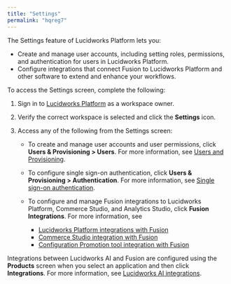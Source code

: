 ```yaml
---
title: "Settings"
permalink: "hqreg7"
---
```


The Settings feature of Lucidworks Platform lets you:

* Create and manage user accounts, including setting roles, permissions, and authentication for users in Lucidworks Platform.
* Configure integrations that connect Fusion to Lucidworks Platform and other software to extend and enhance your workflows.

To access the Settings screen, complete the following:

1. Sign in to [Lucidworks Platform](https://platform.lucidworks.com) as a workspace owner.
2. Verify the correct workspace is selected and click the **Settings** icon.
3. Access any of the following from the Settings screen:

   * To create and manage user accounts and user permissions, click **Users & Provisioning > Users**. For more information, see [Users and Provisioning](/lw-platform/platform/00j8nx/users-and-provisioning).
   * To configure single sign-on authentication, click **Users & Provisioning > Authentication**. For more information, see [Single sign-on authentication](/lw-platform/platform/cpq1c3/single-sign-on-authentication).
   * To configure and manage Fusion integrations to Lucidworks Platform, Commerce Studio, and Analytics Studio, click **Fusion Integrations**. For more information, see

     + [Lucidworks Platform integrations with Fusion](/lw-platform/platform/04gi1q/integrations)
     + [Commerce Studio integration with Fusion](/lw-platform/platform/zpqyc5/commerce-studio-integration-with-fusion)
     + [Configuration Promotion tool integration with Fusion](/lw-platform/platform/qjns2v/configuration-promotion-tool-integration-with-fusion)

Integrations between Lucidworks AI and Fusion are configured using the **Products** screen when you select an application and then click **Integrations**. For more information, see [Lucidworks AI integrations](/lw-platform/platform/mdlec0/lucidworks-ai-integrations).